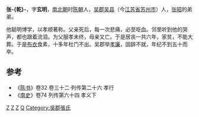{{noteTA
|T=zh-hans:张乾 (南朝);zh-hant:張乾 (南朝)
|1=zh-hans:张乾;zh-hant:張乾
}}
'''张-{乾}-'''，字'''玄明'''，[[南北朝|南北朝]]时[[南朝陈|陈朝]]人，[[吴郡|吴郡]][[吴县|吴县]]（今[[江苏省|江苏省]][[苏州市|苏州市]]）人，[[張昭_(陳)|张昭]]的弟弟。

他聪明博学，以孝顺著称。父亲死后，每一次悲痛，必至呕血。邻里听到他的哭声，都也跟着流泪。为父服孝未终，母亲又亡。于是居丧一共六年，家贫，不能大葬。于是[[布衣|布衣]]食素，十多年杜门不出。吴郡举[[孝廉|孝廉]]，固辞不就，年纪不到五十而卒。

==参考==
*《[[陈书|陈书]]》卷32 卷三十二·列传第二十六 孝行
*《[[南史|南史]]》卷74 列传第六十四 孝义下

[[Category:南陈人|Z]]
[[Category:苏州人|Z]]
[[Category:吳縣人|Z]]
[[Category:张姓|Q]]
[[Category:吳郡張氏|Category:吳郡張氏]]